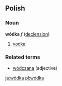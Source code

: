 ==Polish==
===Noun===
'''wódka''' ''f'' ([[Wiktionary Appendix:Polish hard feminine noun declension|declension]])
# [[vodka]]

===Related terms===
* [[wódczana]] (adjective)
[[ja:wódka]]
[[pl:wódka]]